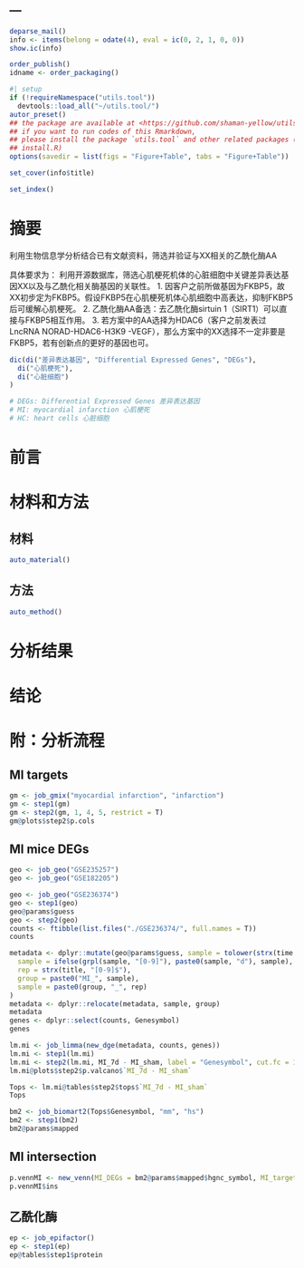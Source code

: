 ---
---

```r
deparse_mail()
info <- items(belong = odate(4), eval = ic(0, 2, 1, 0, 0))
show.ic(info)

order_publish()
idname <- order_packaging()
```

```r
#| setup
if (!requireNamespace("utils.tool"))
  devtools::load_all("~/utils.tool/")
autor_preset()
## the package are available at <https://github.com/shaman-yellow/utils.tool>
## if you want to run codes of this Rmarkdown,
## please install the package `utils.tool` and other related packages (run
## install.R)
options(savedir = list(figs = "Figure+Table", tabs = "Figure+Table"))
```

```r
set_cover(info$title)
```

```r
set_index()
```

# 摘要 {#abstract}

利用生物信息学分析结合已有文献资料，筛选并验证与XX相关的乙酰化酶AA

具体要求为：
   利用开源数据库，筛选心肌梗死机体的心脏细胞中关键差异表达基因XX以及与乙酰化相关酶基因的关联性。
1. 因客户之前所做基因为FKBP5，故XX初步定为FKBP5。假设FKBP5在心肌梗死机体心肌细胞中高表达，抑制FKBP5后可缓解心肌梗死。
2. 乙酰化酶AA备选：去乙酰化酶sirtuin 1（SIRT1）可以直接与FKBP5相互作用。
3. 若方案中的AA选择为HDAC6（客户之前发表过LncRNA NORAD-HDAC6-H3K9 -VEGF），那么方案中的XX选择不一定非要是FKBP5，若有创新点的更好的基因也可。


```r
dic(di("差异表达基因", "Differential Expressed Genes", "DEGs"),
  di("心肌梗死"),
  di("心脏细胞")
)

# DEGs: Differential Expressed Genes 差异表达基因
# MI: myocardial infarction 心肌梗死
# HC: heart cells 心脏细胞
```

# 前言 {#introduction}

# 材料和方法 {#methods}

## 材料

```r
auto_material()
```

## 方法

```r
auto_method()
```

# 分析结果 {#results}

# 结论 {#dis}

# 附：分析流程 {#workflow}

## MI targets

```r
gm <- job_gmix("myocardial infarction", "infarction")
gm <- step1(gm)
gm <- step2(gm, 1, 4, 5, restrict = T)
gm@plots$step2$p.cols
```

## MI mice DEGs

```r
geo <- job_geo("GSE235257")
geo <- job_geo("GSE182205")

geo <- job_geo("GSE236374")
geo <- step1(geo)
geo@params$guess
geo <- step2(geo)
counts <- ftibble(list.files("./GSE236374/", full.names = T))
counts

```



```r
metadata <- dplyr::mutate(geo@params$guess, sample = tolower(strx(time.ch1, "[^ ]+")),
  sample = ifelse(grpl(sample, "[0-9]"), paste0(sample, "d"), sample),
  rep = strx(title, "[0-9]$"),
  group = paste0("MI_", sample),
  sample = paste0(group, "_", rep)
)
metadata <- dplyr::relocate(metadata, sample, group)
metadata
genes <- dplyr::select(counts, Genesymbol)
genes

lm.mi <- job_limma(new_dge(metadata, counts, genes))
lm.mi <- step1(lm.mi)
lm.mi <- step2(lm.mi, MI_7d - MI_sham, label = "Genesymbol", cut.fc = 1)
lm.mi@plots$step2$p.valcano$`MI_7d - MI_sham`

Tops <- lm.mi@tables$step2$tops$`MI_7d - MI_sham`
Tops
```

```r
bm2 <- job_biomart2(Tops$Genesymbol, "mm", "hs")
bm2 <- step1(bm2)
bm2@params$mapped
```

## MI intersection

```r
p.vennMI <- new_venn(MI_DEGs = bm2@params$mapped$hgnc_symbol, MI_targets = unlist(gm@params$lst.genes))
p.vennMI$ins
```

## 乙酰化酶

```r
ep <- job_epifactor()
ep <- step1(ep)
ep@tables$step1$protein
```
